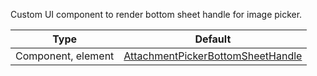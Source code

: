 Custom UI component to render bottom sheet handle for image picker.

<!-- TODO: Change to new docs -->
| Type               | Default      |
| ------------------ | ------------ |
| Component, element | [AttachmentPickerBottomSheetHandle](#) |
